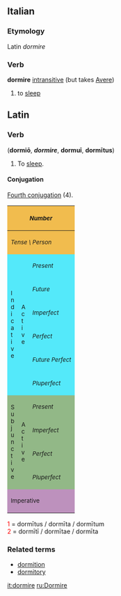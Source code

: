 ==Italian==
===Etymology===
Latin ''dormire''
===Verb===
'''dormire''' [[intransitive]] (but takes [[Avere]])
# to [[sleep]]
{{it-conj-ire|dorm|Avere}}

==Latin==
===Verb===
('''dormi&#333;''', <i>'''dormire'''</i>, '''dormu&#299;''', '''dorm&#299;tus''')
# To [[sleep]].

====Conjugation====
[[Wiktionary Appendix:Latin fourth conjugation|Fourth conjugation]] (4).
{| border="1" cellpadding="2"
!style="background:#F1BC4E;" colspan=3| <small>''Number''
!style="background:#F1BC4E;" colspan=3| <small>''Singular''
!style="background:#F1BC4E;" colspan=3| <small>''Plural''
|-
!style="background:#F1BC4E;" colspan=3| <small>''Tense \ Person''
!style="background:#F1BC4E;"| <small>''1.''
!style="background:#F1BC4E;"| <small>''2.''
!style="background:#F1BC4E;"| <small>''3.''
!style="background:#F1BC4E;"| <small>''11.''
!style="background:#F1BC4E;"| <small>''22.''
!style="background:#F1BC4E;"| <small>''33.''
|-
!style="background:#54E9FA;" rowspan=6|<small>I<br>n<br>d<br>i<br>c<br>a<br>t<br>i<br>v<br>e
!style="background:#54E9FA;" rowspan=6|<small>A<br>c<br>t<br>i<br>v<br>e
!style="background:#54E9FA;"|<small>''Present''
|style="background:#FBFCE4;"|dormi&#333;
|style="background:#FBFCE4;"|dorm&#299;s
|style="background:#FBFCE4;"|dormit
|style="background:#FBFCE4;"|dorm&#299;mus
|style="background:#FBFCE4;"|dorm&#299;tis
|style="background:#FBFCE4;"|dormiunt
|-
!style="background:#54E9FA;"| <small>''Future''
|style="background:#FBFCE4;"|dormiam
|style="background:#FBFCE4;"|dormi&#275;s
|style="background:#FBFCE4;"|dormiet
|style="background:#FBFCE4;"|dormi&#275;mus
|style="background:#FBFCE4;"|dormi&#275;tis
|style="background:#FBFCE4;"|dormient
|-
!style="background:#54E9FA;"| <small>''Imperfect''
|style="background:#FBFCE4;"|dormi&#275;bam
|style="background:#FBFCE4;"|dormi&#275;b&#257;s
|style="background:#FBFCE4;"|dormi&#275;bat
|style="background:#FBFCE4;"|dormi&#275;b&#257;mus
|style="background:#FBFCE4;"|dormi&#275;b&#257;tis
|style="background:#FBFCE4;"|dormi&#275;bant
|-
!style="background:#54E9FA;"| <small>''Perfect''
|style="background:#FBFCE4;"|dorm&#299;v&#299;
|style="background:#FBFCE4;"|dorm&#299;vist&#299;
|style="background:#FBFCE4;"|dorm&#299;vit
|style="background:#FBFCE4;"|dorm&#299;vimus
|style="background:#FBFCE4;"|dorm&#299;vistis
|style="background:#FBFCE4;"|dorm&#299;v&#275;runt
|-
!style="background:#54E9FA;"| <small>''Future Perfect''
|style="background:#FBFCE4;"|dorm&#299;ver&#333;
|style="background:#FBFCE4;"|dorm&#299;veris
|style="background:#FBFCE4;"|dorm&#299;verit
|style="background:#FBFCE4;"|dorm&#299;verimus
|style="background:#FBFCE4;"|dorm&#299;veritis
|style="background:#FBFCE4;"|dorm&#299;verint
|-
!style="background:#54E9FA;"| <small>''Pluperfect''
|style="background:#FBFCE4;"|dorm&#299;veram
|style="background:#FBFCE4;"|dorm&#299;ver&#257;s
|style="background:#FBFCE4;"|dorm&#299;verat
|style="background:#FBFCE4;"|dorm&#299;ver&#257;mus
|style="background:#FBFCE4;"|dorm&#299;ver&#257;tis
|style="background:#FBFCE4;"|dorm&#299;verant
|-
!style="background:#92B887;" rowspan=4|<small>S<br>u<br>b<br>j<br>u<br>n<br>c<br>t<br>i<br>v<br>e
!style="background:#92B887;" rowspan=4|<small>A<br>c<br>t<br>i<br>v<br>e
!style="background:#92B887;"|<small>''Present''
|style="background:#E7FEE9;"| dormiam
|style="background:#E7FEE9;"| dormi&#257;s
|style="background:#E7FEE9;"| dormiat
|style="background:#E7FEE9;"| dormi&#257;mus
|style="background:#E7FEE9;"| dormi&#257;tis
|style="background:#E7FEE9;"| dormiant
|-
!style="background:#92B887;"|<small>''Imperfect''
|style="background:#E7FEE9;"| dorm&#299;rem
|style="background:#E7FEE9;"| dorm&#299;r&#275;s
|style="background:#E7FEE9;"| dorm&#299;ret
|style="background:#E7FEE9;"| dorm&#299;r&#275;mus
|style="background:#E7FEE9;"| dorm&#299;r&#275;tis
|style="background:#E7FEE9;"| dorm&#299;rent
|-
!style="background:#92B887;"|<small>''Perfect''
|style="background:#E7FEE9;"| dorm&#299;verim
|style="background:#E7FEE9;"| dorm&#299;ver&#299;s
|style="background:#E7FEE9;"| dorm&#299;verit
|style="background:#E7FEE9;"| dorm&#299;ver&#299;mus
|style="background:#E7FEE9;"| dorm&#299;ver&#299;tis
|style="background:#E7FEE9;"| dorm&#299;verint
|-
!style="background:#92B887;"|<small>''Pluperfect''
|style="background:#E7FEE9;"| dorm&#299;vissem
|style="background:#E7FEE9;"| dorm&#299;viss&#275;s
|style="background:#E7FEE9;"| dorm&#299;visset
|style="background:#E7FEE9;"| dorm&#299;viss&#275;mus
|style="background:#E7FEE9;"| dorm&#299;viss&#275;tis
|style="background:#E7FEE9;"| dorm&#299;vissent
|-
!style="background:#BD91BD;" colspan=3| <small>Imperative
|style="background:#FCF2E9;" align="center"|&mdash;&mdash;
|style="background:#FCF2E9;"| dorm&#299;
|style="background:#FCF2E9;" align="center"|&mdash;&mdash;
|style="background:#FCF2E9;" align="center"|&mdash;&mdash;
|style="background:#FCF2E9;"| dorm&#299;te
|style="background:#FCF2E9;" align="center"|&mdash;&mdash;
|}
<font color="red"> 1 </font> = dorm&#299;tus / dorm&#299;ta / dorm&#299;tum  <br>
<font color="red"> 2 </font> = dorm&#299;t&#299; / dorm&#299;tae / dorm&#299;ta  <br>

===Related terms===
*[[dormition]]
*[[dormitory]]

[[it:dormire]]
[[ru:Dormire]]
